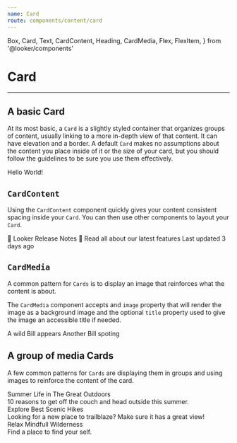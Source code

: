```yaml
---
name: Card
route: components/content/card
---
```


  Box,
  Card,
  Text,
  CardContent,
  Heading,
  CardMedia,
  Flex,
  FlexItem,
} from '@looker/components'

# Card

<ComponentDetail of="Card" />

---

## A basic Card

At its most basic, a `Card` is a slightly styled container that organizes groups of content, usually linking to a more in-depth view of that content. It can have elevation and a border. A default `Card` makes no assumptions about the content you place inside of it or the size of your card, but you should follow the guidelines to be sure you use them effectively.

<Playground>
  <Card raised>
    <Text variant="subdued" fontSize="xlarge">
      Hello World!
    </Text>
  </Card>
</Playground>

## `CardContent`

<ComponentDetail of="CardContent" github="Card/CardContent" />

Using the `CardContent` component quickly gives your content consistent spacing inside your `Card`. You can then use other components to layout your `Card`.

<Playground>
  <Card raised>
    <CardContent>
      <Heading fontSize="xxxlarge">🎉 Looker Release Notes 🎉</Heading>
      <Heading as="h4" fontSize="small">
        Read all about our latest features
      </Heading>
      <Text fontSize="xsmall" variant="subdued">
        Last updated 3 days ago
      </Text>
    </CardContent>
  </Card>
</Playground>

## `CardMedia`

<ComponentDetail of="CardMedia" github="Card/CardMedia" />

A common pattern for `Cards` is to display an image that reinforces what the content is about.

The `CardMedia` component accepts and `image` property that will render the image as a background image and the optional `title` property used to give the image an accessible title if needed.

<Playground>
  <React.Fragment>
    <Box>
      <Card>
        <CardMedia image="https://www.fillmurray.com/300/150" title="Bill 1" />
        <CardContent>
          <Heading>A wild Bill appears</Heading>
        </CardContent>
      </Card>
    </Box>
    <Box mt="medium">
      <Card>
        <CardMedia image="https://www.fillmurray.com/600/300" title="Bill 2" />
        <CardContent>
          <Heading>Another Bill spoting</Heading>
        </CardContent>
      </Card>
    </Box>
  </React.Fragment>
</Playground>

## A group of media Cards

A few common patterns for `Cards` are displaying them in groups and using images to reinforce the content of the card.

<Playground>
  <Flex>
    <FlexItem width="33%" mr="small">
      <Card raised>
        <CardMedia
          image="https://placeimg.com/640/480/nature"
          title="Summer Nature"
        />
        <CardContent>
          <Text
            fontSize="xsmall"
            textTransform="uppercase"
            fontWeight="semiBold"
            variant="subdued"
          >
            Summer
          </Text>
          <Heading as="h4" fontSize="medium" fontWeight="semiBold" truncate>
            Life in The Great Outdoors
          </Heading>
          <div>
            <Text fontSize="small">
              10 reasons to get off the couch and head outside this summer.
            </Text>
          </div>
        </CardContent>
      </Card>
    </FlexItem>
    <FlexItem width="33%" mr="small">
      <Card raised>
        <CardMedia
          image="https://placeimg.com/630/480/nature"
          title="A Scenic Valley"
        />
        <CardContent>
          <Text
            fontSize="xsmall"
            textTransform="uppercase"
            fontWeight="semiBold"
            variant="subdued"
          >
            Explore
          </Text>
          <Heading as="h4" fontSize="medium" fontWeight="semiBold" truncate>
            Best Scenic Hikes
          </Heading>
          <div mt="xs">
            <Text fontSize="small">
              Looking for a new place to trailblaze? Make sure it has a great
              view!
            </Text>
          </div>
        </CardContent>
      </Card>
    </FlexItem>
    <FlexItem width="33%">
      <Card raised>
        <CardMedia
          image="https://placeimg.com/620/480/nature"
          title="Relaxing Views"
        />
        <CardContent>
          <Text
            fontSize="xsmall"
            textTransform="uppercase"
            fontWeight="semiBold"
            variant="subdued"
          >
            Relax
          </Text>
          <Heading as="h4" fontSize="large" fontWeight="semiBold" truncate>
            Mindfull Wilderness
          </Heading>
          <div mt="xs">
            <Text fontSize="small">Find a place to find your self.</Text>
          </div>
        </CardContent>
      </Card>
    </FlexItem>
  </Flex>
</Playground>
